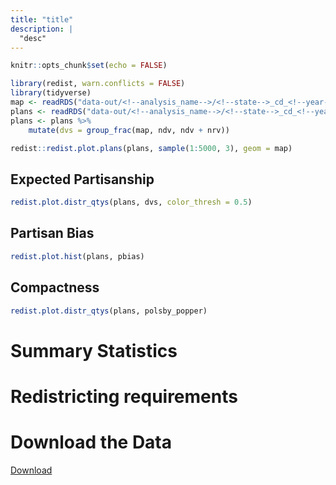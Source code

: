 ```yaml
---
title: "title"
description: |
  "desc"
---
```


```r
knitr::opts_chunk$set(echo = FALSE)
```

```r
library(redist, warn.conflicts = FALSE)
library(tidyverse)
map <- readRDS("data-out/<!--analysis_name-->/<!--state-->_cd_<!--year-->_map.rds")
plans <- readRDS("data-out/<!--analysis_name-->/<!--state-->_cd_<!--year-->_plans.rds")
plans <- plans %>%
    mutate(dvs = group_frac(map, ndv, ndv + nrv))
```




```r
redist::redist.plot.plans(plans, sample(1:5000, 3), geom = map)
```


## Expected Partisanship

```r
redist.plot.distr_qtys(plans, dvs, color_thresh = 0.5)
```

## Partisan Bias

```r
redist.plot.hist(plans, pbias)
```


## Compactness

```r
redist.plot.distr_qtys(plans, polsby_popper)
```


# Summary Statistics

<!--sumstat-->

# Redistricting requirements

<!--reqs-->

# Download the Data

[Download](https://dataverse.harvard.edu/dataset.xhtml?persistentId=doi:10.7910/DVN/SLCD3E)
